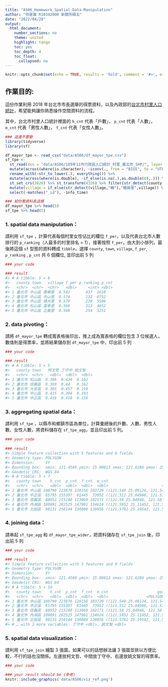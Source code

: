 ```yaml
---
title: "AS06_Homework_Spatial-Data-Manipulation"
author: "你是誰 R10342000 新聞所碩五"
date: "2022/04/28"
output:
  html_document:
    number_sections: no
    theme: united
    highlight: tango
    toc: yes
    toc_depth: 4
    toc_float:
      collapsed: no
---
```


```r
knitr::opts_chunk$set(echo = TRUE, results = 'hold', comment = '#>', error = TRUE)
```

## 作業目的:   

這份作業利用[](https://db.cec.gov.tw/ElecTable/Election?type=Mayor) 2018 年台北市市長選舉的得票資料，以及內政部的[台北市村里人口統計](https://segis.moi.gov.tw/STAT/Web/Platform/QueryInterface/STAT_QueryProductView.aspx?pid=E8C9BC9FA3B8955DB5ED36ECB95CC2B2&spid=2379CCC54C5DD0F4FEC8CE65233993C4)，希望能夠讓你熟悉操作空間資料的流程。

其中，台北市村里人口統計裡面的 `h_cnt` 代表「戶數」， `p_cnt` 代表「人數」， `m_cnt` 代表「男性人數」， `f_cnt` 代表「女性人數」。

```r
### 這邊不要動
library(tidyverse)
library(sf)

df_mayor_tpe <- read_csv("data/AS06/df_mayor_tpe.csv")
sf_tpe <-
  st_read(dsn = "data/AS06/109年12月行政區人口統計_村里_臺北市_SHP/", layer = "109年12月行政區人口統計_村里", quiet = T) %>%
  mutate(across(where(is.character), ~iconv(., from = "BIG5", to = "UTF8"))) %>%
  rename_with(~str_to_lower(.), everything()) %>% 
  mutate(across(where(is.double), ~if_else(is.na(.),as.double(0),.))) %>%
  st_set_crs(3826) %>% st_transform(4326) %>% filter(str_detect(county, "臺北市")) %>%
  mutate(village = if_else(str_detect(village,"糖"),"糖廍里",village)) %>%
  select(-matches("_id"), -info_time)

### 給你看資料長這樣
df_mayor_tpe %>% head(5)
sf_tpe %>% head(5)
```

### 1. spatial data manipulation：

請利用 `sf_tpe` ，計算代表每個村里女性佔比的欄位 `f_per`，以及代表台北市人數排行的 `p_ranking`（人最多的村里排名 = 1），接著按照 `f_per`，由大到小排列，最後將這個 `sf` 型態的資料轉成 `tibble`，選擇 `county`, `town`, `village`, `f_per`, `p_ranking` , `p_cnt` 共 6 個欄位, 並印出前 5 列

```r
### your code

### result
#> # A tibble: 5 × 6
#>   county town   village f_per p_ranking p_cnt
#>   <chr>  <chr>  <chr>   <dbl>     <int> <dbl>
#> 1 臺北市 中山區 康樂里  0.582       437  2610
#> 2 臺北市 中山區 中山里  0.574       132  6752
#> 3 臺北市 中山區 晴光里  0.570       230  5506
#> 4 臺北市 松山區 富泰里  0.569       313  4652
#> 5 臺北市 中山區 正義里  0.568       254  5251
```

### 2. data pivoting：

請將 `df_mayor_tpe` 轉成寬表格後印出，推上成為寬表格的欄位包含 3 位候選人，數值則是得票率，並將結果儲存到 `df_mayor_tpe` 中，印出前 5 列

```r
### your code

### result
#> # A tibble: 5 × 5
#>   county town   柯文哲 丁守中 姚文智
#>   <chr>  <chr>   <dbl>  <dbl>  <dbl>
#> 1 臺北市 松山區  0.396  0.434  0.162
#> 2 臺北市 信義區  0.389  0.44   0.162
#> 3 臺北市 大安區  0.385  0.457  0.150
#> 4 臺北市 中山區  0.415  0.384  0.193
#> 5 臺北市 中正區  0.416  0.418  0.156
```

### 3. aggregating spatial data：

請利用 `sf_tpe` ，以縣市和鄉鎮市區為單位，計算彙總後的戶數、人數、男性人數、女性人數，將資料儲存在 `sf_tpe_agg`，並且印出前 5 列。

```r
### your code
  
### result
#> Simple feature collection with 5 features and 6 fields
#> Geometry type: POLYGON
#> Dimension:     XY
#> Bounding box:  xmin: 121.4588 ymin: 25.00813 xmax: 121.6286 ymax: 25.21018
#> Geodetic CRS:  WGS 84
#> # A tibble: 5 × 7
#>   county town    h_cnt  p_cnt  f_cnt  m_cnt                             geometry
#>   <chr>  <chr>   <dbl>  <dbl>  <dbl>  <dbl>                        <POLYGON [°]>
#> 1 臺北市 中山區 100790 223876 120156 103720 ((121.549 25.09124, 121.5489 25.091…
#> 2 臺北市 中正區  65795 155397  81445  73952 ((121.512 25.04986, 121.5118 25.049…
#> 3 臺北市 信義區  88952 215240 113069 102171 ((121.58 25.04946, 121.58 25.04946,…
#> 4 臺北市 內湖區 109891 282525 147901 134624 ((121.5952 25.11452, 121.5951 25.11…
#> 5 臺北市 北投區  98131 250144 130088 120056 ((121.5761 25.19542, 121.576 25.195…
```

### 4. joining data：

請串起 `sf_tpe_agg` 和 `df_mayor_tpe_wider`，把資料儲存在 `sf_tpe_join` 後，印出前 5 列

```r
### your code

### result
#> Simple feature collection with 5 features and 9 fields
#> Geometry type: POLYGON
#> Dimension:     XY
#> Bounding box:  xmin: 121.4588 ymin: 25.00813 xmax: 121.6286 ymax: 25.21018
#> Geodetic CRS:  WGS 84
#> # A tibble: 5 × 10
#>   county town    h_cnt  p_cnt  f_cnt  m_cnt                      geometry 柯文哲
#>   <chr>  <chr>   <dbl>  <dbl>  <dbl>  <dbl>                 <POLYGON [°]>  <dbl>
#> 1 臺北市 中山區 100790 223876 120156 103720 ((121.549 25.09124, 121.5489…  0.415
#> 2 臺北市 中正區  65795 155397  81445  73952 ((121.512 25.04986, 121.5118…  0.416
#> 3 臺北市 信義區  88952 215240 113069 102171 ((121.58 25.04946, 121.58 25…  0.389
#> 4 臺北市 內湖區 109891 282525 147901 134624 ((121.5952 25.11452, 121.595…  0.437
#> 5 臺北市 北投區  98131 250144 130088 120056 ((121.5761 25.19542, 121.576…  0.418
#> # … with 2 more variables: 丁守中 <dbl>, 姚文智 <dbl>
```

### 5. spatial data visualization：

請利用 `sf_tpe_join` 繪製 3 張圖，如果可以的話想辦法讓 3 張圖並排以方便比較，不行的話也沒關係。左邊放柯文哲、中間放丁守中、右邊放姚文智的得票率。

```r
### your code

### your result should be (參考)
knitr::include_graphics('data/AS06/viz_ref.png')

```

